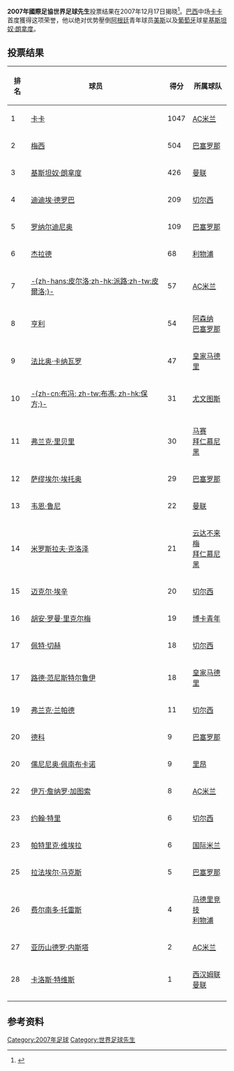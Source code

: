 {{noteTA
|G1=Football
|G2=uefa
|G3=MUFC
|G4=fcbarcelona
|G5=liverpoolfc
|G6=ACmilan
|G7=chelsea
}}
'''2007年國際足協世界足球先生'''投票结果在2007年12月17日揭晓<ref>{{cite news 
|title=FIFA World Player of the Year - Men's votes by player 
|url=http://www.fifa.com/mm/document/classic/awards/finalmenbyplayer_32209.pdf 
|work=FIFA.com 
|publisher=国际足联 
|date=2007年12月17日 
|accessdate=2009年4月9日 
|archive-date=2017年6月30日 
|archive-url=https://web.archive.org/web/20170630222655/http://www.fifa.com/mm/document/classic/awards/finalmenbyplayer_32209.pdf 
|dead-url=no 
}}</ref>。[[巴西|巴西]]中场[[卡卡|卡卡]]首度獲得这项荣誉，他以绝对优势壓倒[[阿根廷|阿根廷]]青年球员[[美斯|美斯]]以及[[葡萄牙|葡萄牙]]球星[[基斯坦奴·朗拿度|基斯坦奴·朗拿度]]。

== 投票结果 ==
{| class="sortable wikitable"
|-
! 排名 !! 球员 !! 得分 !! 所属球队
|-
| 1 || {{flagicon|BRA}} [[卡卡|卡卡]] ||1047  || {{flagicon|ITA}} [[AC米兰|AC米兰]]
|-
| 2 || {{flagicon|ARG}} [[利昂内尔·梅西|梅西]] ||504  || {{flagicon|ESP}} [[巴塞罗那足球俱乐部|巴塞罗那]]
|-
| 3 || {{flagicon|POR}} [[基斯坦奴·朗拿度|基斯坦奴·朗拿度]] ||426 || {{flagicon|ENG}} [[曼联|曼联]]
|-
| 4 || {{flagicon|CIV}} [[迪迪埃·德罗巴|迪迪埃·德罗巴]] ||209  || {{flagicon|ENG}} [[切尔西足球俱乐部|切尔西]]
|-
| 5 || {{flagicon|BRA}} [[罗纳尔迪尼奥|罗纳尔迪尼奥]] ||109  || {{flagicon|ESP}} [[巴塞罗那足球俱乐部|巴塞罗那]]
|-
| 6 || {{flagicon|ENG}} [[史蒂文·杰拉德|杰拉德]] ||68  || {{flagicon|ENG}} [[利物浦足球俱乐部|利物浦]]
|-
| 7 || {{flagicon|ITA}} [[安德烈亚·皮尔洛|-{zh-hans:皮尔洛;zh-hk:派路;zh-tw:皮爾洛;}-]] ||57  || {{flagicon|ITA}} [[AC米兰|AC米兰]]
|-
| 8 || {{flagicon|FRA}} [[蒂埃里·亨利|亨利]] ||54  || {{flagicon|ENG}} [[阿森纳足球俱乐部|阿森纳]]<br />{{flagicon|ESP}} [[巴塞罗那足球俱乐部|巴塞罗那]]
|-
| 9 || {{flagicon|ITA}} [[法比奥·卡纳瓦罗|法比奥·卡纳瓦罗]] ||47  || {{flagicon|ESP}} [[皇家马德里|皇家马德里]]
|-
| 10 || {{flagicon|ITA}} [[詹路易吉·布冯|-{zh-cn:布冯; zh-tw:布馮; zh-hk:保方;}-]] ||31  || {{flagicon|ITA}} [[尤文图斯|尤文图斯]]
|-
| 11 || {{flagicon|FRA}} [[弗兰克·里贝里|弗兰克·里贝里]] ||30  || {{flagicon|FRA}} [[马赛足球俱乐部|马赛]]<br />{{flagicon|GER}} [[拜仁慕尼黑|拜仁慕尼黑]]
|-
| 12 || {{flagicon|CMR}} [[萨缪埃尔·埃托奥|萨缪埃尔·埃托奥]] ||29  || {{flagicon|ESP}} [[巴塞罗那足球俱乐部|巴塞罗那]]
|-
| 13 || {{flagicon|ENG}} [[韦恩·鲁尼|韦恩·鲁尼]] ||22  || {{flagicon|ENG}} [[曼联|曼联]]
|-
| 14 || {{flagicon|GER}} [[米罗斯拉夫·克洛泽|米罗斯拉夫·克洛泽]] ||21  || {{flagicon|GER}} [[云达不来梅体育俱乐部|云达不来梅]]<br />{{flagicon|GER}} [[拜仁慕尼黑|拜仁慕尼黑]]
|-
| 15 || {{flagicon|GHA}} [[迈克尔·埃辛|迈克尔·埃辛]] ||20  || {{flagicon|ENG}} [[切尔西足球俱乐部|切尔西]]
|-
| 16 || {{flagicon|ARG}} [[胡安·罗曼·里克尔梅|胡安·罗曼·里克尔梅]] ||19  || {{flagicon|ARG}} [[博卡青年|博卡青年]]
|-
| 17 || {{flagicon|CZE}} [[佩特·切赫|佩特·切赫]] ||18  || {{flagicon|ENG}} [[切尔西足球俱乐部|切尔西]]
|-
| 17 || {{flagicon|NED}} [[路德·范尼斯特尔鲁伊|路德·范尼斯特尔鲁伊]] ||18  || {{flagicon|ESP}} [[皇家马德里|皇家马德里]]
|-
| 19 || {{flagicon|ENG}} [[弗兰克·兰帕德|弗兰克·兰帕德]] ||11  || {{flagicon|ENG}} [[切尔西足球俱乐部|切尔西]]
|-
| 20 || {{flagicon|POR}} [[德科|德科]] ||9  || {{flagicon|ESP}} [[巴塞罗那足球俱乐部|巴塞罗那]]
|-
| 20 || {{flagicon|BRA}} [[儒尼尼奥·佩南布卡诺|儒尼尼奥·佩南布卡诺]] ||9  || {{flagicon|FRA}} [[里昂足球俱乐部|里昂]]
|-
| 22 || {{flagicon|ITA}} [[伊万·詹纳罗·加图索|伊万·詹纳罗·加图索]] ||8  || {{flagicon|ITA}} [[AC米兰|AC米兰]]
|-
| 23 || {{flagicon|ENG}} [[约翰·特里|约翰·特里]] ||6  || {{flagicon|ENG}} [[切尔西足球俱乐部|切尔西]]
|-
| 23 || {{flagicon|FRA}} [[帕特里克·维埃拉|帕特里克·维埃拉]] ||6  || {{flagicon|ITA}} [[国际米兰|国际米兰]]
|-
| 25 || {{flagicon|MEX}} [[拉法埃尔·马克斯|拉法埃尔·马克斯]] ||5  || {{flagicon|ESP}} [[巴塞罗那足球俱乐部|巴塞罗那]]
|-
| 26 || {{flagicon|ESP}} [[费尔南多·托雷斯|费尔南多·托雷斯]] ||4  || {{flagicon|ESP}} [[马德里竞技|马德里竞技]]<br />{{flagicon|ENG}} [[利物浦足球俱乐部|利物浦]]
|-
| 27 || {{flagicon|ITA}} [[亚历山德罗·内斯塔|亚历山德罗·内斯塔]] ||2  || {{flagicon|ITA}} [[AC米兰|AC米兰]]
|-
| 28 || {{flagicon|ARG}} [[卡洛斯·特维斯|卡洛斯·特维斯]] ||1  || {{flagicon|ENG}} [[西汉姆联|西汉姆联]]<br />{{flagicon|ENG}} [[曼联|曼联]]
|-
|}

== 参考资料 ==
{{reflist}}

{{fb start}}
{{世界足球先生}}
{{國際足球}}
{{fb end}}

[[Category:2007年足球|Category:2007年足球]]
[[Category:世界足球先生|Category:世界足球先生]]